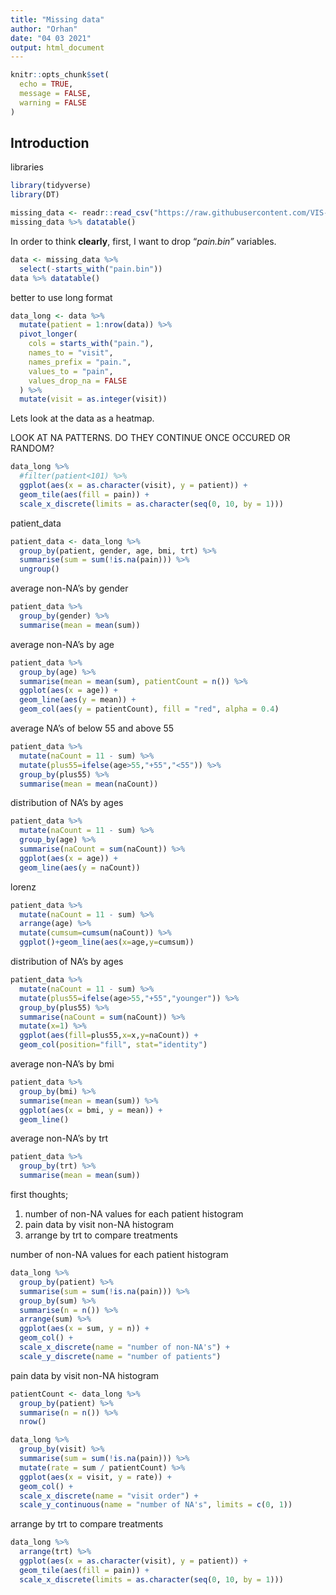 ```yaml
---
title: "Missing data"
author: "Orhan"
date: "04 03 2021"
output: html_document
---
```


```r
knitr::opts_chunk$set(
  echo = TRUE,
  message = FALSE,
  warning = FALSE
)
```

## Introduction

libraries

```r
library(tidyverse)
library(DT)
```

```r
missing_data <- readr::read_csv("https://raw.githubusercontent.com/VIS-SIG/Wonderful-Wednesdays/master/data/2021/2021-02-10/missing_data.csv")
missing_data %>% datatable()
```

In order to think **clearly**, first, I want to drop "*pain.bin"* variables.

```r
data <- missing_data %>%
  select(-starts_with("pain.bin"))
data %>% datatable()
```

better to use long format

```r
data_long <- data %>%
  mutate(patient = 1:nrow(data)) %>%
  pivot_longer(
    cols = starts_with("pain."),
    names_to = "visit",
    names_prefix = "pain.",
    values_to = "pain",
    values_drop_na = FALSE
  ) %>%
  mutate(visit = as.integer(visit))
```

Lets look at the data as a heatmap.

LOOK AT NA PATTERNS. DO THEY CONTINUE ONCE OCCURED OR RANDOM?

```r
data_long %>% 
  #filter(patient<101) %>% 
  ggplot(aes(x = as.character(visit), y = patient)) +
  geom_tile(aes(fill = pain)) +
  scale_x_discrete(limits = as.character(seq(0, 10, by = 1)))
```

patient_data

```r
patient_data <- data_long %>%
  group_by(patient, gender, age, bmi, trt) %>%
  summarise(sum = sum(!is.na(pain))) %>%
  ungroup()
```

average non-NA's by gender

```r
patient_data %>%
  group_by(gender) %>%
  summarise(mean = mean(sum))
```

average non-NA's by age

```r
patient_data %>%
  group_by(age) %>%
  summarise(mean = mean(sum), patientCount = n()) %>%
  ggplot(aes(x = age)) +
  geom_line(aes(y = mean)) +
  geom_col(aes(y = patientCount), fill = "red", alpha = 0.4)
```

average NA's of below 55 and above 55

```r
patient_data %>%
  mutate(naCount = 11 - sum) %>%
  mutate(plus55=ifelse(age>55,"+55","<55")) %>% 
  group_by(plus55) %>%
  summarise(mean = mean(naCount))
```

distribution of NA's by ages

```r
patient_data %>%
  mutate(naCount = 11 - sum) %>%
  group_by(age) %>%
  summarise(naCount = sum(naCount)) %>%
  ggplot(aes(x = age)) +
  geom_line(aes(y = naCount))
```

lorenz

```r
patient_data %>%
  mutate(naCount = 11 - sum) %>% 
  arrange(age) %>% 
  mutate(cumsum=cumsum(naCount)) %>% 
  ggplot()+geom_line(aes(x=age,y=cumsum))
```

distribution of NA's by ages

```r
patient_data %>%
  mutate(naCount = 11 - sum) %>%
  mutate(plus55=ifelse(age>55,"+55","younger")) %>% 
  group_by(plus55) %>%
  summarise(naCount = sum(naCount)) %>%
  mutate(x=1) %>% 
  ggplot(aes(fill=plus55,x=x,y=naCount)) +
  geom_col(position="fill", stat="identity")
```

average non-NA's by bmi

```r
patient_data %>%
  group_by(bmi) %>%
  summarise(mean = mean(sum)) %>%
  ggplot(aes(x = bmi, y = mean)) +
  geom_line()
```

average non-NA's by trt

```r
patient_data %>%
  group_by(trt) %>%
  summarise(mean = mean(sum))
```

first thoughts;

1.  number of non-NA values for each patient histogram
2.  pain data by visit non-NA histogram
3.  arrange by trt to compare treatments

number of non-NA values for each patient histogram

```r
data_long %>%
  group_by(patient) %>%
  summarise(sum = sum(!is.na(pain))) %>%
  group_by(sum) %>%
  summarise(n = n()) %>%
  arrange(sum) %>%
  ggplot(aes(x = sum, y = n)) +
  geom_col() +
  scale_x_discrete(name = "number of non-NA's") +
  scale_y_discrete(name = "number of patients")
```

pain data by visit non-NA histogram

```r
patientCount <- data_long %>%
  group_by(patient) %>%
  summarise(n = n()) %>%
  nrow()

data_long %>%
  group_by(visit) %>%
  summarise(sum = sum(!is.na(pain))) %>%
  mutate(rate = sum / patientCount) %>%
  ggplot(aes(x = visit, y = rate)) +
  geom_col() +
  scale_x_discrete(name = "visit order") +
  scale_y_continuous(name = "number of NA's", limits = c(0, 1))
```

arrange by trt to compare treatments

```r
data_long %>%
  arrange(trt) %>%
  ggplot(aes(x = as.character(visit), y = patient)) +
  geom_tile(aes(fill = pain)) +
  scale_x_discrete(limits = as.character(seq(0, 10, by = 1)))
```
